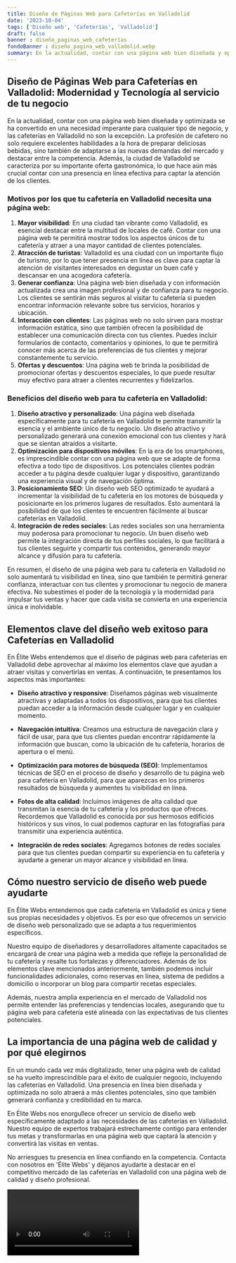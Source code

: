 ```yaml
---
title: Diseño de Páginas Web para Cafeterías en Valladolid
date: '2023-10-04'
tags: ['Diseño web', 'Cafeterías', 'Valladolid']
draft: false
banner : diseño_paginas_web_cafeterías
fondoBanner : diseño_pagina_web_valladolid.webp
summary: En la actualidad, contar con una página web bien diseñada y optimizada se ha convertido en una necesidad imperante para cualquier tipo de negocio, y las cafeterías en Valladolid no son la excepción. La profesión de cafetero no solo requiere excelentes habilidades a la hora de preparar deliciosas bebidas, sino también de adaptarse a las nuevas demandas del mercado y destacar entre la competencia. Además, la ciudad de Valladolid se caracteriza por su importante oferta gastronómica, lo que hace aún más crucial contar con una presencia en línea efectiva para captar la atención de los clientes.
---
```


## Diseño de Páginas Web para Cafeterías en Valladolid: Modernidad y Tecnología al servicio de tu negocio

En la actualidad, contar con una página web bien diseñada y optimizada se ha convertido en una necesidad imperante para cualquier tipo de negocio, y las cafeterías en Valladolid no son la excepción. La profesión de cafetero no solo requiere excelentes habilidades a la hora de preparar deliciosas bebidas, sino también de adaptarse a las nuevas demandas del mercado y destacar entre la competencia. Además, la ciudad de Valladolid se caracteriza por su importante oferta gastronómica, lo que hace aún más crucial contar con una presencia en línea efectiva para captar la atención de los clientes.

### Motivos por los que tu cafetería en Valladolid necesita una página web:

1. **Mayor visibilidad**: En una ciudad tan vibrante como Valladolid, es esencial destacar entre la multitud de locales de café. Contar con una página web te permitirá mostrar todos los aspectos únicos de tu cafetería y atraer a una mayor cantidad de clientes potenciales.
2. **Atracción de turistas**: Valladolid es una ciudad con un importante flujo de turismo, por lo que tener presencia en línea es clave para captar la atención de visitantes interesados en degustar un buen café y descansar en una acogedora cafetería.
3. **Generar confianza**: Una página web bien diseñada y con información actualizada crea una imagen profesional y de confianza para tu negocio. Los clientes se sentirán más seguros al visitar tu cafetería si pueden encontrar información relevante sobre tus servicios, horarios y ubicación.
4. **Interacción con clientes**: Las páginas web no solo sirven para mostrar información estática, sino que también ofrecen la posibilidad de establecer una comunicación directa con tus clientes. Puedes incluir formularios de contacto, comentarios y opiniones, lo que te permitirá conocer más acerca de las preferencias de tus clientes y mejorar constantemente tu servicio.
5. **Ofertas y descuentos**: Una página web te brinda la posibilidad de promocionar ofertas y descuentos especiales, lo que puede resultar muy efectivo para atraer a clientes recurrentes y fidelizarlos.

### Beneficios del diseño web para tu cafetería en Valladolid:

1. **Diseño atractivo y personalizado**: Una página web diseñada específicamente para tu cafetería en Valladolid te permite transmitir la esencia y el ambiente único de tu negocio. Un diseño atractivo y personalizado generará una conexión emocional con tus clientes y hará que se sientan atraídos a visitarte.
2. **Optimización para dispositivos móviles**: En la era de los smartphones, es imprescindible contar con una página web que se adapte de forma efectiva a todo tipo de dispositivos. Los potenciales clientes podrán acceder a tu página desde cualquier lugar y dispositivo, garantizando una experiencia visual y de navegación óptima.
3. **Posicionamiento SEO**: Un diseño web SEO optimizado te ayudará a incrementar la visibilidad de tu cafetería en los motores de búsqueda y posicionarte en los primeros lugares de resultados. Esto aumentará la posibilidad de que los clientes te encuentren fácilmente al buscar cafeterías en Valladolid.
4. **Integración de redes sociales**: Las redes sociales son una herramienta muy poderosa para promocionar tu negocio. Un buen diseño web permite la integración directa de tus perfiles sociales, lo que facilitará a tus clientes seguirte y compartir tus contenidos, generando mayor alcance y difusión para tu cafetería.

En resumen, el diseño de una página web para tu cafetería en Valladolid no solo aumentará tu visibilidad en línea, sino que también te permitirá generar confianza, interactuar con tus clientes y promocionar tu negocio de manera efectiva. No subestimes el poder de la tecnología y la modernidad para impulsar tus ventas y hacer que cada visita se convierta en una experiencia única e inolvidable.

<GifSeo />

<Cta />

## Elementos clave del diseño web exitoso para Cafeterías en Valladolid

En Élite Webs entendemos que el diseño de páginas web para cafeterías en Valladolid debe aprovechar al máximo los elementos clave que ayudan a atraer visitas y convertirlas en ventas. A continuación, te presentamos los aspectos más importantes:

- **Diseño atractivo y responsive**: Diseñamos páginas web visualmente atractivas y adaptadas a todos los dispositivos, para que tus clientes puedan acceder a la información desde cualquier lugar y en cualquier momento.

- **Navegación intuitiva**: Creamos una estructura de navegación clara y fácil de usar, para que tus clientes puedan encontrar rápidamente la información que buscan, como la ubicación de tu cafetería, horarios de apertura o el menú.

- **Optimización para motores de búsqueda (SEO)**: Implementamos técnicas de SEO en el proceso de diseño y desarrollo de tu página web para cafetería en Valladolid, para que aparezcas en los primeros resultados de búsqueda y aumentes tu visibilidad en línea.

- **Fotos de alta calidad**: Incluimos imágenes de alta calidad que transmitan la esencia de tu cafetería y los productos que ofreces. Recordemos que Valladolid es conocida por sus hermosos edificios históricos y sus vinos, lo cual podemos capturar en las fotografías para transmitir una experiencia auténtica.

- **Integración de redes sociales**: Agregamos botones de redes sociales para que tus clientes puedan compartir su experiencia en tu cafetería y ayudarte a generar un mayor alcance y visibilidad en línea.

## Cómo nuestro servicio de diseño web puede ayudarte

En Élite Webs entendemos que cada cafetería en Valladolid es única y tiene sus propias necesidades y objetivos. Es por eso que ofrecemos un servicio de diseño web personalizado que se adapta a tus requerimientos específicos.

Nuestro equipo de diseñadores y desarrolladores altamente capacitados se encargará de crear una página web a medida que refleje la personalidad de tu cafetería y resalte tus fortalezas y diferenciadores. Además de los elementos clave mencionados anteriormente, también podemos incluir funcionalidades adicionales, como reservas en línea, sistema de pedidos a domicilio o incorporar un blog para compartir recetas especiales. 

Además, nuestra amplia experiencia en el mercado de Valladolid nos permite entender las preferencias y tendencias locales, asegurando que tu página web para cafetería esté alineada con las expectativas de tus clientes potenciales.

## La importancia de una página web de calidad y por qué elegirnos

En un mundo cada vez más digitalizado, tener una página web de calidad se ha vuelto imprescindible para el éxito de cualquier negocio, incluyendo las cafeterías en Valladolid. Una presencia en línea bien diseñada y optimizada no solo atraerá a más clientes potenciales, sino que también generará confianza y credibilidad en tu marca.

En Élite Webs nos enorgullece ofrecer un servicio de diseño web específicamente adaptado a las necesidades de las cafeterías en Valladolid. Nuestro equipo de expertos trabajará estrechamente contigo para entender tus metas y transformarlas en una página web que captará la atención y convertirá las visitas en ventas.

No arriesgues tu presencia en línea confiando en la competencia. Contacta con nosotros en 'Élite Webs' y déjanos ayudarte a destacar en el competitivo mercado de las cafeterías en Valladolid con una página web de calidad y diseño profesional.

<Video />

<CtaBot job='Cafeterías' city='Valladolid'/>

<Gmaps query='Valladolid+españa+maps' />